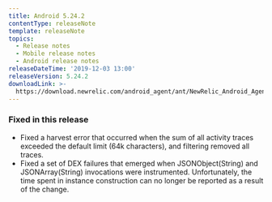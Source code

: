 ```yaml
---
title: Android 5.24.2
contentType: releaseNote
template: releaseNote
topics:
  - Release notes
  - Mobile release notes
  - Android release notes
releaseDateTime: '2019-12-03 13:00'
releaseVersion: 5.24.2
downloadLink: >-
  https://download.newrelic.com/android_agent/ant/NewRelic_Android_Agent_5.24.2.zip
---
```


### Fixed in this release

* Fixed a harvest error that occurred when the sum of all activity traces exceeded the default limit (64k characters), and filtering removed all traces.
* Fixed a set of DEX failures that emerged when JSONObject(String) and JSONArray(String) invocations were instrumented. Unfortunately, the time spent in instance construction can no longer be reported as a result of the change.

